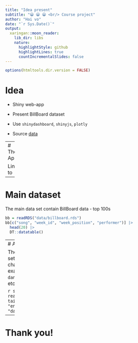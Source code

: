```yaml
---
title: "Idea present"
subtitle: "😀 😀 😀 <br/> Course project"
author: "Hai vo"
date: "`r Sys.Date()`"
output:
  xaringan::moon_reader:
    lib_dir: libs
    nature:
      highlightStyle: github
      highlightLines: true
      countIncrementalSlides: false
---
```



```r
options(htmltools.dir.version = FALSE)
```



# Idea

  -   Shiny web-app
  
  -   Present BillBoard dataset
  
  -   Use `shinydashboard`, `shinyjs`, `plotly`
  
  -   Source [data](https://github.com/rfordatascience/tidytuesday/blob/master/data/2021/2021-09-14/readme.md)
  
---
# The App

Link to


---


# Main dataset

The main data set contain BillBoard data - top 100s

```r
bb = readRDS("data/billboard.rds")
bb[c("song", "week_id", "week_position", "performer")] |>
  head(20) |>
  DT::datatable()
```


---
# Addtional dataset 

There are additional data set about the characteristics of song, for example: `energy`, `danceablity`, ` acoustcness`, etc

```r
song = readRDS("data/songs.rds")
tail(song[,c("song", "energy", "valence", "danceability")], n =5)
```

---

# Thank you!
